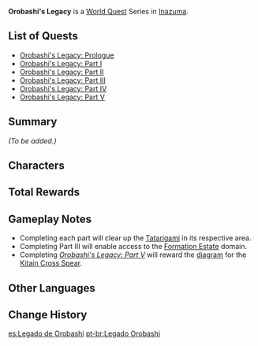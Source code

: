 {{Meta
|missing_summary = yes
}}
{{Chapter Infobox
|image           = Orobashi's Legacy Chapter.png
|type            = World
|major           = yes
|region          = Inazuma
}}
'''Orobashi's Legacy''' is a [[World Quest]] Series in [[Inazuma]].

==List of Quests==
* [[Orobashi's Legacy: Prologue]]
* [[Orobashi's Legacy: Part I]]
* [[Orobashi's Legacy: Part II]]
* [[Orobashi's Legacy: Part III]]
* [[Orobashi's Legacy: Part IV]]
* [[Orobashi's Legacy: Part V]]

==Summary==
''(To be added.)''

==Characters==
{{Character Appearances|Orobashi's Legacy Chapter|type=Chapter}}

==Total Rewards==
{{Quest Rewards List|Orobashi's Legacy Chapter Quests}}

==Gameplay Notes==
* Completing each part will clear up the [[Tatarigami]] in its respective area.
* Completing Part III will enable access to the [[Formation Estate]] domain.
* Completing ''[[Orobashi's Legacy: Part V]]'' will reward the [[diagram]] for the [[Kitain Cross Spear]].

==Other Languages==
{{Other Languages
|en      = Orobashi's Legacy
|zhs     = 远吕羽氏遗事
|zhs_rm  = Yuǎnlǚyǔshì Yíshì
|zht     = 遠呂羽氏遺事
|zht_rm  = Yuǎnlǚyǔshì Yíshì
|zh_tl   = Orobashi Legacy
|ja      = オロバシの遺事
|ja_rm   = Orobashi no Iji
|ja_tl   = Orobashi's Reminiscences
|ko      = 오로바시유사
|ko_tl   = The Heritage of Orobashi
|es      = Legado de Orobashi
|es_tl   = Orobashi's Legacy
|fr      = L'héritage d'Orobashi
|fr_tl   = The Legacy of Orobashi
|ru      = Наследие Оробаси
|ru_tl   = Orobashi's Legacy
|th      = ตำนานแห่ง Orobashi
|th_rm   = 
|th_tl   = 
|vi      = Di Sản Orobashi
|vi_tl   = 
|de      = Orobashi-Vermächtnis
|de_tl   = Orobashi's Legacy
|id      = Warisan Orobashi
|id_tl   = Orobashi's Legacy
|pt      = Legado Orobashi
|pt_tl   = Orobashi's Legacy
|tr      = Orobashi'nin Mirası
|tr_tl   = 
|it      = L'eredità di Orobashi
|it_tl   = 
}}

==Change History==
{{Change History|2.0}}

[[es:Legado de Orobashi]]
[[pt-br:Legado Orobashi]]
